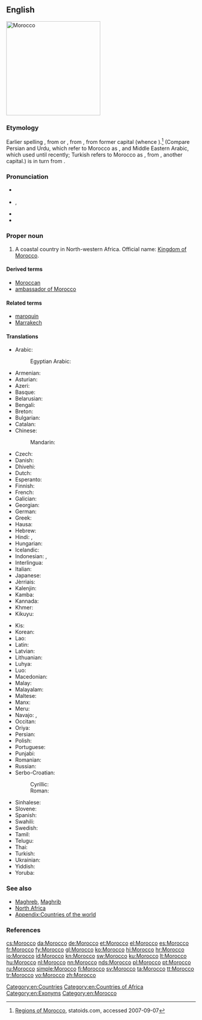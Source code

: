 {{also|morocco}}
==English==
[[Image:Morocco (orthographic projection).svg|250px|thumb|right|Morocco]]
{{wikipedia}}

===Etymology===
Earlier spelling {{term|Marocco|lang=en}}, from {{etyl|es|en}} {{term|Marruecos|lang=es}} or {{etyl|pt|en}} {{term|Marrocos|lang=pt}}, from {{etyl|ML.|en}} {{term|Marrochium|lang=la}}, from former capital {{term||Marrakech|lang=la}} (whence {{etyl|en|-}} {{term|Marrakech|lang=en}}).<ref>[http://www.statoids.com/uma.html Regions of Morocco], statoids.com, accessed 2007-09-07</ref> (Compare Persian and Urdu, which refer to Morocco as {{term|مراکش|sc=Arab|lang=fa||marâkeš}}, and Middle Eastern Arabic, which used {{term|مراكش|sc=Arab|lang=fa||marraakush}} until recently; Turkish refers to Morocco as {{term|Fas|lang=tr}}, from {{term|Fas||Fez|lang=tr}}, another capital.) {{term||Marrakech}} is in turn from {{etyl|ber|en}} {{term||Murt n Akush|Land of God}}.

===Pronunciation===
* {{a|UK}} {{IPA|/məˈrɒkəʊ/|lang=en}}
* {{a|US}} {{enPR|məräk'ō}}, {{IPAchar|/məˈrɑkoʊ/}}
* {{audio|En-us-Morocco.ogg|Audio (US)|lang=en}}
* {{rhymes|ɒkəʊ|lang=en}}

===Proper noun===
{{en-proper noun}}

# A coastal country in North-western Africa. Official name: [[Kingdom of Morocco]].

====Derived terms====
* [[Moroccan]]
* [[ambassador of Morocco]]

====Related terms====
* [[maroquin]]
* [[Marrakech]]

====Translations====
{{trans-top|country}}
* Arabic: {{t|ar|المغرب|m|tr=al-mághrib}}
*: Egyptian Arabic: {{t|arz|المغرب|f|tr=el mağreb|sc=Arab}}
* Armenian: {{t|hy|Մարոկկո|sc=Armn}}
* Asturian: {{t+|ast|Marruecos|m-p}}
* Azeri: {{t+|az|Mərakeş}}
* Basque: {{t+|eu|Maroko}}
* Belarusian: {{t|be|Марока|n|tr=Maróka|sc=Cyrl}}
* Bengali: {{t|bn|মরোক্কো|tr=Marōkkō|sc=Beng}}
* Breton: {{t|br|Maroko}}
* Bulgarian: {{t|bg|Мароко|tr=Maróko}}
* Catalan: {{t+|ca|Marroc|m}}
* Chinese:
*: Mandarin: {{t+|cmn|摩洛哥|tr=Móluògē|sc=Hani}}
* Czech: {{t+|cs|Maroko|m}}
* Danish: {{t+|da|Marokko}}
* Dhivehi: {{t|dv|މައުރިބު|sc=Thaa|tr=Ma‘uribu}}
* Dutch: {{t+|nl|Marokko}}
* Esperanto: {{t|eo|Maroko}}
* Finnish: {{t+|fi|Marokko}}
* French: {{t+|fr|Maroc|m}}
* Galician: {{t+|gl|Marrocos|m-p}}
* Georgian: {{t|ka|მაროკო|sc=Geor}}
* German: {{t+|de|Marokko}}
* Greek: {{t+|el|Μαρόκο|n|tr=Maróko}}
* Hausa: {{t|ha|Maroko|alt=Màr̃ōkò|f}}
* Hebrew: {{t|he|מרוקו|tr=Maroko}}
* Hindi: {{t+|hi|मोरक्को|tr=Morakko|sc=Deva}}, {{t|hi|मराकेश|tr=marākeś|sc=Deva}}
* Hungarian: {{t+|hu|Marokkó}}
* Icelandic: {{t+|is|Marokkó}}
* Indonesian: {{t|id|Moroko}}, {{t|id|Maroko}}
* Interlingua: {{t|ia|Marroco}}
* Italian: {{t+|it|Marocco|m}}
* Japanese: {{t+|ja|モロッコ|tr=Morokko}}
* Jèrriais: {{t|roa-jer|Maroc|m}}
* Kalenjin: {{t|kln|Moroko}}
* Kamba: {{t|kam|Moroko}}
* Kannada: {{t+|kn|ಮೊರಾಕೊ|sc=Knda|tr=Morāko}}
* Khmer: {{t|km|ម៉ារ៉ុក|tr=Maarok|sc=Khmr}}
* Kikuyu: {{t|ki|Moroko}}
{{trans-mid}}
* Kis: {{t|kis|Moroko}}
* Korean: {{t+|ko|모로코|tr=Moroko|sc=Hang}}
* Lao: {{t|lo|ມາລົກ|tr=maalok|sc=Laoo}}
* Latin: {{t|la|Marocum|}}
* Latvian: {{t+|lv|Maroka|f}}
* Lithuanian: {{t+|lt|Marokas|m}}
* Luhya: {{t|luy|Moroko}}
* Luo: {{t|luo|Moroko}}
* Macedonian: {{t|mk|Мароко|n|tr=Maróko}}
* Malay: {{t|ms|Maghribi}}
* Malayalam: {{t|ml|മൊറോക്കൊ|sc=Mlym|tr=meāṟēākkeā}}
* Maltese: {{t|mt|il-[[Marokk]]}}
* Manx: {{t|gv|Maroc|f|alt=Yn Varoc}}
* Meru: {{t|mer|Moroko}}
* Navajo: {{t|nv|Moroko‎}}, {{t|nv|Máághwib bikéyah}}
* Occitan: {{t+|oc|Marròc|m}}
* Oriya: {{t|or|ମୋରୋକୋ|sc=Orya|tr=mōrōkō}}
* Persian: {{t+|fa|مراکش|tr=Marâkeš|sc=fa-Arab}}
* Polish: {{t+|pl|Maroko}}
* Portuguese: {{t+|pt|Marrocos|m-p}}
* Punjabi: {{t-needed|pa}}
* Romanian: {{t|ro|Maroc|n}}
* Russian: {{t+|ru|Марокко|n|tr=Marókko}}
* Serbo-Croatian:
*: Cyrillic: {{t|sh|Мароко|m}}
*: Roman: {{t+|sh|Maroko|m}}
* Sinhalese: {{t|si|මොරොක්කෝව|tr=morokkōva|sc=Sinh}}
* Slovene: {{t+|sl|Maroko|m}}
* Spanish: {{t+|es|Marruecos|m}}
* Swahili: {{t+|sw|Moroko}}
* Swedish: {{t+|sv|Marocko}}
* Tamil: {{t|ta|மொரோக்கோ|sc=Taml|tr=morōkkō}}
* Telugu: {{t+|te|మొరాకో|sc=Telu|tr=morākō}}
* Thai: {{t+|th|โมร็อกโก|tr=mohrókgoh}}
* Turkish: {{t+|tr|Fas}}
* Ukrainian: {{t+|uk|Марокко|n|tr=Marókko|sc=Cyrl}}
* Yiddish: {{t|yi|מאראקא|alt=מאַראָקאָ|tr=Maroko}}
* Yoruba: {{t|yo|Mòrókò}}
{{trans-bottom}}

===See also===
* [[Maghreb]], [[Maghrib]]
* [[North Africa]]
* [[Appendix:Countries of the world]]

===References===
<references/>

[[Category:en:Countries]]
[[Category:en:Countries of Africa]]
[[Category:en:Exonyms]]
[[Category:en:Morocco]]

[[cs:Morocco]]
[[da:Morocco]]
[[de:Morocco]]
[[et:Morocco]]
[[el:Morocco]]
[[es:Morocco]]
[[fr:Morocco]]
[[fy:Morocco]]
[[gl:Morocco]]
[[ko:Morocco]]
[[hi:Morocco]]
[[hr:Morocco]]
[[io:Morocco]]
[[id:Morocco]]
[[kn:Morocco]]
[[sw:Morocco]]
[[ku:Morocco]]
[[lt:Morocco]]
[[hu:Morocco]]
[[nl:Morocco]]
[[nn:Morocco]]
[[nds:Morocco]]
[[pl:Morocco]]
[[pt:Morocco]]
[[ru:Morocco]]
[[simple:Morocco]]
[[fi:Morocco]]
[[sv:Morocco]]
[[ta:Morocco]]
[[tt:Morocco]]
[[tr:Morocco]]
[[vo:Morocco]]
[[zh:Morocco]]